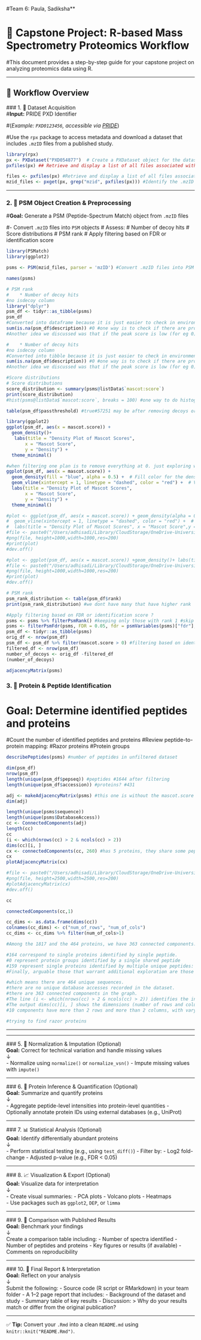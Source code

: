 #Team 6: Paula, Sadiksha**
  
# 🧬 Capstone Project: R-based Mass Spectrometry Proteomics Workflow
  
#This document provides a step-by-step guide for your capstone project on analyzing proteomics data using R.

---
  
## 🔁 Workflow Overview
  ### 1. 📁 Dataset Acquisition  
  #**Input:** PRIDE PXD Identifier  
 
#(*Example: `PXD0123456`, accessible via [PRIDE](https://www.ebi.ac.uk/pride/)*)

#Use the `rpx` package to access metadata and download a dataset that includes `.mzID` files from a published study.
```r
library(rpx)
px <- PXDataset("PXD054877")  # Create a PXDataset object for the dataset with ID "PXD056514" #female
pxfiles(px) ## Retrieve and display a list of all files associated with the PXDataset object 'px'

```

```r
files <- pxfiles(px) #Retrieve and display a list of all files associated with the PXDataset object 'px'
mzid_files <- pxget(px, grep("mzid", pxfiles(px))) #Identify the .mzID files from the retrieved files
```


---
  
### 2. 🧱 PSM Object Creation & Preprocessing  
#**Goal:** Generate a PSM (Peptide-Spectrum Match) object from `.mzID` files  
 
#- Convert `.mzID` files into `PSM` objects
# Assess:
# Number of decoy hits
# Score distributions
# PSM rank
# Apply filtering based on FDR or identification score

```r
library(PSMatch)
library(ggplot2)
```


```r
psms <- PSM(mzid_files, parser = 'mzID') #Convert .mzID files into PSM objects
```

```r
names(psms)
```
```r
# PSM rank
#    * Number of decoy hits
#no isdecoy column
library("dplyr")
psm_df <- tidyr::as_tibble(psms)
psm_df
#Converted into dataframe because it is just easier to check in environment and easier to work on for me. Please ignore this if you don't want to do dataframe and read the columns in similar way as line 58 hist script :) but the dataframe is for exploring and visualization only. we will do filtering in actual object psms in later steps
sum(is.na(psm_df$description)) #0 #one way is to check if there are proteins without description. -> No NAs in description
#Another idea we discussed was that if the peak score is low (for eg 0), they could be removed as decoy. So I will come back to that in later step after score distribution
```


```r
#    * Number of decoy hits
#no isdecoy column
#Converted into tibble because it is just easier to check in environment and easier to work on for me. as  hist script :) 
sum(is.na(psm_df$description)) #0 #one way is to check if there are proteins without description. -> No NAs in description
#Another idea we discussed was that if the peak score is low (for eg 0), they could be removed as decoy. So I will come back to that in later step after score distribution
```



```r
#Score distributions
# Score distributions
score_distribution <- summary(psms@listData$`mascot:score`)
print(score_distribution)
#hist(psms@listData$`mascot:score`, breaks = 100) #one way to do histogram

table(psm_df$passthreshold) #true#57251 may be after removing decoys or delta score or mascot score thereshold? 

library(ggplot2)
ggplot(psm_df, aes(x = mascot.score)) +
  geom_density()+
   labs(title = "Density Plot of Mascot Scores",
       x = "Mascot Score",
       y = "Density") +
  theme_minimal() 
```
```r

#when filtering one plan is to remove everything at 0. just exploring where to filter
ggplot(psm_df, aes(x = mascot.score)) +
  geom_density(fill = "blue", alpha = 0.5) +  # Fill color for the density plot
  geom_vline(xintercept = 1, linetype = "dashed", color = "red") +  # Vertical line at x = 1
  labs(title = "Density Plot of Mascot Scores",
       x = "Mascot Score",
       y = "Density") +
  theme_minimal() 
```


```r

#plot <- ggplot(psm_df, aes(x = mascot.score)) + geom_density(alpha = 0.5) +  # Fill color for the density plot
#  geom_vline(xintercept = 1, linetype = "dashed", color = "red") +  # Vertical line at x = 1
#  labs(title = "Density Plot of Mascot Scores", x = "Mascot Score",y = "Density") +theme_minimal() 
#file <- paste0("/Users/adhisadi/Library/CloudStorage/OneDrive-UniversityofHelsinki/School_work/2025-03_Proteomics/Proteomics_git_project/capestone/figures/female/", #"mascot_score_histogram.png")
#png(file, height=1000,width=1000,res=200)
#print(plot)
#dev.off()

#plot <- ggplot(psm_df, aes(x = mascot.score)) +geom_density()+ labs(title = "Density Plot of Mascot Scores", x = "Mascot Score",y = "Density") +theme_minimal() 
#file <- paste0("/Users/adhisadi/Library/CloudStorage/OneDrive-UniversityofHelsinki/School_work/2025-03_Proteomics/Proteomics_git_project/capestone/figures/female/", #"mascot_score_histogram_no_red_line.png")
#png(file, height=1000,width=1000,res=200)
#print(plot)
#dev.off()
```


```r
# PSM rank
psm_rank_distribution <- table(psm_df$rank)
print(psm_rank_distribution) #we dont have many that have higher rank
```

```r
#Apply filtering based on FDR or identification score ?
psms <- psms %>% filterPsmRank() #keeping only those with rank 1 #skip this?
psms <- filterPsmFdr(psms, FDR = 0.05, fdr = psmVariables(psms)["fdr"], verbose = TRUE) #if we had fdr column, we don't have that column
psm_df <- tidyr::as_tibble(psms)
orig_df <- nrow(psm_df)
psm_df <- psm_df %>% filter(mascot.score > 0) #filtering based on identification score becuase we do not have decoys adn fdr in this data
filtered_df <- nrow(psm_df)
number_of_decoys <- orig_df -filtered_df
(number_of_decoys) 
```

```r
adjacencyMatrix(psms)
```





  
### 3. 🧬 Protein & Peptide Identification  
# **Goal:** Determine identified peptides and proteins  
#Count the number of identified peptides and proteins
#Review peptide-to-protein mapping:
#Razor proteins
#Protein groups
```r
describePeptides(psms) #number of peptides in unfiltered dataset

dim(psm_df)
nrow(psm_df)
length(unique(psm_df$pepseq)) #peptides #1644 after filtering
length(unique(psm_df$accession)) #proteins? #431
```

```r
adj <- makeAdjacencyMatrix(psms) #this one is without the mascot.score <0 removed because i dont know how to convert tibble to psm again. but rank 1 is filtered. 
dim(adj)
```
```r
length(unique(psms$sequence))
length(unique(psms$DatabaseAccess))
cc <- ConnectedComponents(adj)
length(cc)
cc
(i <- which(nrows(cc) > 2 & ncols(cc) > 2))
dims(cc)[i, ]
cx <- connectedComponents(cc, 260) #has 5 proteins, they share some peptides with another. 
cx
plotAdjacencyMatrix(cx)

```

```r
#file <- paste0("/Users/adhisadi/Library/CloudStorage/OneDrive-UniversityofHelsinki/School_work/2025-03_Proteomics/Proteomics_git_project/capestone/figures/female/", #"one_multiple_peptides_and_multiple_proteins_outOf_40.png")
#png(file, height=2500,width=2500,res=200)
#plotAdjacencyMatrix(cx)
#dev.off()
```

```r
cc
```
```r
connectedComponents(cc,1)
```
```r
cc_dims <- as.data.frame(dims(cc))
colnames(cc_dims) <- c("num_of_rows", "num_of_cols")
cc_dims <- cc_dims %>% filter(num_of_cols>1)
```

```r
#Among the 1817 and the 464 proteins, we have 363 connected components. 

#164 correspond to single proteins identified by single peptide. 
#0 represent protein groups identified by a single shared peptide
#159 represent single proteins identified by multiple unique peptides:
#Finally, arguable those that warrant additional exploration are those that are composed of multiple peptides and multiple proteins. There are 40 thereof in this identification

#which means there are 464 unique sequences.
#there are no unique database accesses recorded in the dataset.
#there are 363 connected components in the graph.
#The line (i <- which(nrows(cc) > 2 & ncols(cc) > 2)) identifies the indices of connected components that have more than 2 rows and more than 2 columns.
#The output dims(cc)[i, ] shows the dimensions (number of rows and columns) of these selected connected components
#10 components have more than 2 rows and more than 2 columns, with varying sizes, the largest being 244 rows by 29 columns.
```


```r
#trying to find razor proteins
```

---
  

---
  
  ### 5. 🧼 Normalization & Imputation (Optional)  
  **Goal:** Correct for technical variation and handle missing values  
↓  
- Normalize using `normalize()` or `normalize_vsn()`
- Impute missing values with `impute()`

---
  
  ### 6. 🧪 Protein Inference & Quantification (Optional)  
  **Goal:** Summarize and quantify proteins  
↓  
- Aggregate peptide-level intensities into protein-level quantities
- Optionally annotate protein IDs using external databases (e.g., UniProt)

---
  
  ### 7. 📊 Statistical Analysis (Optional)  
  **Goal:** Identify differentially abundant proteins  
↓  
- Perform statistical testing (e.g., using `test_diff()`)
- Filter by:
  - Log2 fold-change
- Adjusted p-value (e.g., FDR < 0.05)

---
  
  ### 8. 📈 Visualization & Export (Optional)  
  **Goal:** Visualize data for interpretation  
↓  
- Create visual summaries:
  - PCA plots
- Volcano plots
- Heatmaps  
- Use packages such as `ggplot2`, `DEP`, or `limma`

---
  
  ### 9. 📖 Comparison with Published Results  
  **Goal:** Benchmark your findings  
↓  
Create a comparison table including:
  - Number of spectra identified
- Number of peptides and proteins
- Key figures or results (if available)
- Comments on reproducibility

---
  
  ### 10. 📝 Final Report & Interpretation  
  **Goal:** Reflect on your analysis  
↓  
Submit the following:
  - Source code (R script or RMarkdown) in your team folder
- A 1–2 page report that includes:
  - Background of the dataset and study
- Summary table of key results
- Discussion:
  > Why do your results match or differ from the original publication?
  
  ---
  
  ✅ **Tip:** Convert your `.Rmd` into a clean `README.md` using `knitr::knit("README.Rmd")`.
